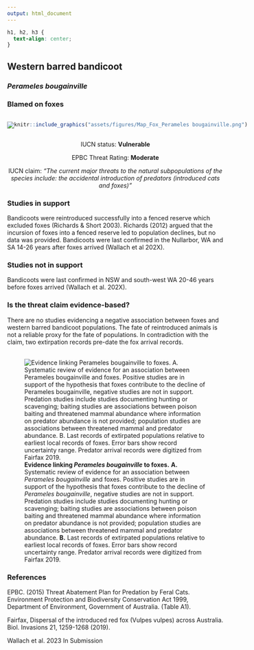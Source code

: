```yaml
---
output: html_document
---
```

```css
h1, h2, h3 {
  text-align: center;
}
```

## **Western barred bandicoot**
### *Perameles bougainville*
### Blamed on foxes

:::: {style="display: flex;"}

[![](assets/photos/Perameles bougainville.png)](https://www.inaturalist.org/photos/96420107?size=original)

::: {}

:::

::: {}
  ```r
  knitr::include_graphics("assets/figures/Map_Fox_Perameles bougainville.png")
  ```
:::

::::
<center>
IUCN status: **Vulnerable**

EPBC Threat Rating: **Moderate**

IUCN claim: *"The current major threats to the natural subpopulations of the species include: the accidental introduction of predators (introduced cats and foxes)"*

</center>

### Studies in support

Bandicoots were reintroduced successfully into a fenced reserve which excluded foxes (Richards & Short 2003). Richards (2012) argued that the incursion of foxes into a fenced reserve led to population declines, but no data was provided. Bandicoots were last confirmed in the Nullarbor, WA and SA 14-26 years after foxes arrived (Wallach et al 202X).

### Studies not in support

Bandicoots were last confirmed in NSW and south-west WA 20-46 years before foxes arrived (Wallach et al. 202X).

### Is the threat claim evidence-based?

There are no studies evidencing a negative association between foxes and western barred bandicoot populations. The fate of reintroduced animals is not a reliable proxy for the fate of populations. In contradiction with the claim, two extirpation records pre-date the fox arrival records.
<br>
<br>

![**Evidence linking *Perameles bougainville* to foxes.** **A.** Systematic review of evidence for an association between *Perameles bougainville* and foxes. Positive studies are in support of the hypothesis that foxes contribute to the decline of *Perameles bougainville*, negative studies are not in support. Predation studies include studies documenting hunting or scavenging; baiting studies are associations between poison baiting and threatened mammal abundance where information on predator abundance is not provided; population studies are associations between threatened mammal and predator abundance. **B.** Last records of extirpated populations relative to earliest local records of foxes. Error bars show record uncertainty range. Predator arrival records were digitized from Fairfax 2019.](assets/figures/Main_Evidence_Fox_Perameles bougainville.png)

### References



EPBC. (2015) Threat Abatement Plan for Predation by Feral Cats. Environment Protection and Biodiversity Conservation Act 1999, Department of Environment, Government of Australia. (Table A1).

Fairfax, Dispersal of the introduced red fox (Vulpes vulpes) across Australia. Biol. Invasions 21, 1259-1268 (2019).

Wallach et al. 2023 In Submission

